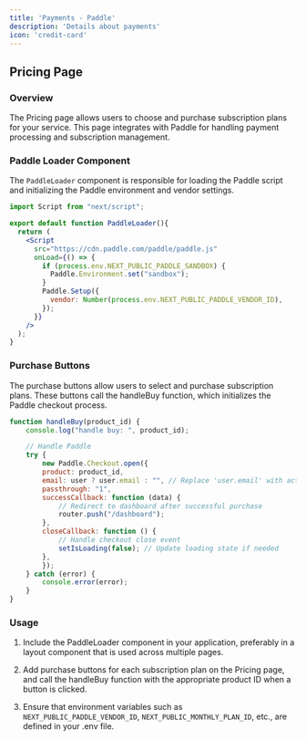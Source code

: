 ```yaml
---
title: 'Payments - Paddle'
description: 'Details about payments'
icon: 'credit-card'
---
```


## Pricing Page

### Overview

The Pricing page allows users to choose and purchase subscription plans for your service. This page integrates with Paddle for handling payment processing and subscription management.

### Paddle Loader Component

The `PaddleLoader` component is responsible for loading the Paddle script and initializing the Paddle environment and vendor settings.

```jsx
import Script from "next/script";

export default function PaddleLoader(){
  return (
    <Script
      src="https://cdn.paddle.com/paddle/paddle.js"
      onLoad={() => {
        if (process.env.NEXT_PUBLIC_PADDLE_SANDBOX) {
          Paddle.Environment.set("sandbox");
        }
        Paddle.Setup({
          vendor: Number(process.env.NEXT_PUBLIC_PADDLE_VENDOR_ID),
        });
      }}
    />
  );
}
```

### Purchase Buttons

The purchase buttons allow users to select and purchase subscription plans. These buttons call the handleBuy function, which initializes the Paddle checkout process.

```javascript
function handleBuy(product_id) {
    console.log("handle buy: ", product_id);

    // Handle Paddle
    try {
        new Paddle.Checkout.open({
        product: product_id,
        email: user ? user.email : "", // Replace 'user.email' with actual user email
        passthrough: "1",
        successCallback: function (data) {
            // Redirect to dashboard after successful purchase
            router.push("/dashboard");
        },
        closeCallback: function () {
            // Handle checkout close event
            setIsLoading(false); // Update loading state if needed
        },
        });
    } catch (error) {
        console.error(error);
    }
}
```

### Usage

1. Include the PaddleLoader component in your application, preferably in a layout component that is used across multiple pages.

2. Add purchase buttons for each subscription plan on the Pricing page, and call the handleBuy function with the appropriate product ID when a button is clicked.

3. Ensure that environment variables such as `NEXT_PUBLIC_PADDLE_VENDOR_ID`, `NEXT_PUBLIC_MONTHLY_PLAN_ID`, etc., are defined in your .env file.
